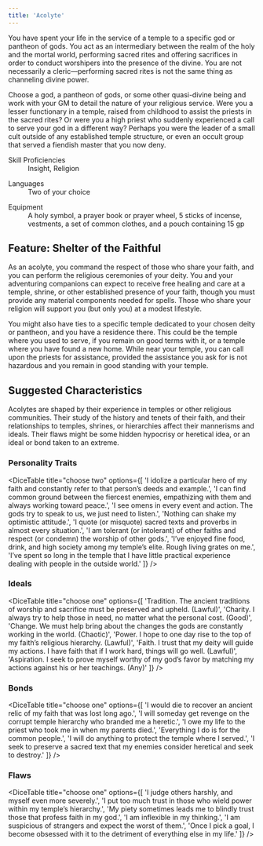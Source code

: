 ```yaml
---
title: 'Acolyte'
---
```


You have spent your life in the service of a temple to a specific god or pantheon of gods. You act as an intermediary between the realm of the holy and the mortal world, performing sacred rites and offering sacrifices in order to conduct worshipers into the presence of the divine. You are not necessarily a cleric—performing sacred rites is not the same thing as channeling divine power.

Choose a god, a pantheon of gods, or some other quasi-divine being and work with your GM to detail the nature of your religious service. Were you a lesser functionary in a temple, raised from childhood to assist the priests in the sacred rites? Or were you a high priest who suddenly experienced a call to serve your god in a different way? Perhaps you were the leader of a small cult outside of any established temple structure, or even an occult group that served a fiendish master that you now deny.

<dl>
  <dt>Skill Proficiencies</dt>
  <dd>Insight, Religion</dd>
</dl>

<dl>
  <dt>Languages</dt>
  <dd>Two of your choice</dd>
</dl>

<dl>
  <dt>Equipment</dt>
  <dd>A holy symbol, a prayer book or prayer wheel, 5 sticks of incense, vestments, a set of common clothes, and a pouch containing 15 gp</dd>
</dl>

## Feature: Shelter of the Faithful

As an acolyte, you command the respect of those who share your faith, and you can perform the religious ceremonies of your deity. You and your adventuring companions can expect to receive free healing and care at a temple, shrine, or other established presence of your faith, though you must provide any material components needed for spells. Those who share your religion will support you (but only you) at a modest lifestyle.

You might also have ties to a specific temple dedicated to your chosen deity or pantheon, and you have a residence there. This could be the temple where you used to serve, if you remain on good terms with it, or a temple where you have found a new home. While near your temple, you can call upon the priests for assistance, provided the assistance you ask for is not hazardous and you remain in good standing with your temple.

## Suggested Characteristics

Acolytes are shaped by their experience in temples or other religious communities. Their study of the history and tenets of their faith, and their relationships to temples, shrines, or hierarchies affect their mannerisms and ideals. Their flaws might be some hidden hypocrisy or heretical idea, or an ideal or bond taken to an extreme.

### Personality Traits
<DiceTable
  title="choose two"
  options={[
    'I idolize a particular hero of my faith and constantly refer to that person’s deeds and example.',
    'I can find common ground between the fiercest enemies, empathizing with them and always working toward peace.',
    'I see omens in every event and action. The gods try to speak to us, we just need to listen.',
    'Nothing can shake my optimistic attitude.',
    'I quote (or misquote) sacred texts and proverbs in almost every situation.',
    'I am tolerant (or intolerant) of other faiths and respect (or condemn) the worship of other gods.',
    'I’ve enjoyed fine food, drink, and high society among my temple’s elite. Rough living grates on me.',
    'I’ve spent so long in the temple that I have little practical experience dealing with people in the outside world.'
  ]}
/>

### Ideals
<DiceTable
  title="choose one"
  options={[
    'Tradition. The ancient traditions of worship and sacrifice must be preserved and upheld. (Lawful)',
    'Charity. I always try to help those in need, no matter what the personal cost. (Good)',
    'Change. We must help bring about the changes the gods are constantly working in the world. (Chaotic)',
    'Power. I hope to one day rise to the top of my faith’s religious hierarchy. (Lawful)',
    'Faith. I trust that my deity will guide my actions. I have faith that if I work hard, things will go well. (Lawful)',
    'Aspiration. I seek to prove myself worthy of my god’s favor by matching my actions against his or her teachings. (Any)'
  ]}
/>

### Bonds
<DiceTable
  title="choose one"
  options={[
    'I would die to recover an ancient relic of my faith that was lost long ago.',
    'I will someday get revenge on the corrupt temple hierarchy who branded me a heretic.',
    'I owe my life to the priest who took me in when my parents died.',
    'Everything I do is for the common people.',
    'I will do anything to protect the temple where I served.',
    'I seek to preserve a sacred text that my enemies consider heretical and seek to destroy.'
  ]}
/>

### Flaws
<DiceTable
  title="choose one"
  options={[
    'I judge others harshly, and myself even more severely.',
    'I put too much trust in those who wield power within my temple’s hierarchy.',
    'My piety sometimes leads me to blindly trust those that profess faith in my god.',
    'I am inflexible in my thinking.',
    'I am suspicious of strangers and expect the worst of them.',
    'Once I pick a goal, I become obsessed with it to the detriment of everything else in my life.'
  ]}
/>
